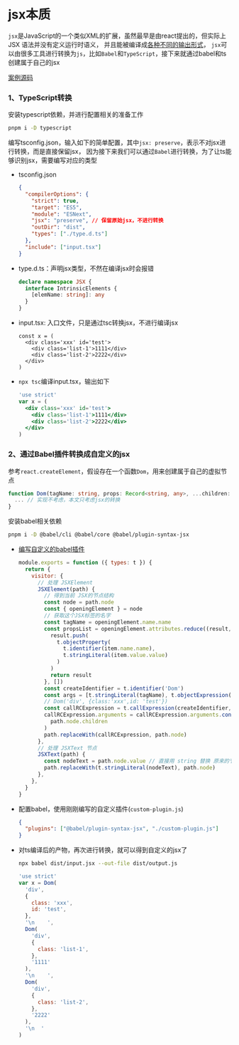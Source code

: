 # jsx本质

`jsx`是JavaScript的一个类似XML的扩展，虽然最早是由react提出的，但实际上 JSX 语法并没有定义运行时语义，
并且能被编译成[各种不同的输出形式](https://cn.vuejs.org/guide/extras/render-function.html#jsx-tsx)，
`jsx`可以由很多工具进行转换为`js`，比如`Babel`和`TypeScript`，接下来就通过babel和ts创建属于自己的jsx

<div className='flex'>
  <span>
    <Underline>
      <a href='https://github.com/linzhe141/babel-jsx-custom-preset'>
        <span>案例源码</span>
      </a>
    </Underline>
  </span>
</div>

### 1、TypeScript转换

安装typescript依赖，并进行配置相关的准备工作

```bash
pnpm i -D typescript
```

编写tsconfig.json，输入如下的简单配置，其中`jsx: preserve`，表示不对jsx进行转换，而是直接保留jsx，
因为接下来我们可以通过`Babel`进行转换，为了让ts能够识别jsx，需要编写对应的类型

- tsconfig.json

  ```json filename="tsconfig.json"
  {
    "compilerOptions": {
      "strict": true,
      "target": "ES5",
      "module": "ESNext",
      "jsx": "preserve", // 保留原始jsx，不进行转换
      "outDir": "dist",
      "types": ["./type.d.ts"]
    },
    "include": ["input.tsx"]
  }
  ```

- type.d.ts：声明jsx类型，不然在编译jsx时会报错

  ```ts filename="type.d.ts"
  declare namespace JSX {
    interface IntrinsicElements {
      [elemName: string]: any
    }
  }
  ```

- input.tsx: 入口文件，只是通过tsc转换jsx，不进行编译jsx

  ```tsx filename="input.tsx"
  const x = (
    <div class='xxx' id='test'>
      <div class='list-1'>1111</div>
      <div class='list-2'>2222</div>
    </div>
  )
  ```

- `npx tsc`编译input.tsx，输出如下

  ```jsx filename="dist/input.jsx"
  'use strict'
  var x = (
    <div class='xxx' id='test'>
      <div class='list-1'>1111</div>
      <div class='list-2'>2222</div>
    </div>
  )
  ```

### 2、通过Babel插件转换成自定义的jsx

参考`react.createElement`，假设存在一个函数`Dom`，用来创建属于自己的虚拟节点

```ts
function Dom(tagName: string, props: Record<string, any>, ...children: CustomVNode[]): CustomVNode{
  ... // 实现不考虑，本文只考虑jsx的转换
}
```

安装babel相关依赖

```bash
pnpm i -D @babel/cli @babel/core @babel/plugin-syntax-jsx
```

- [编写自定义的babel插件](https://juejin.cn/post/6918555538628280333)

  ```js filename="custom-plugin.js"
  module.exports = function ({ types: t }) {
    return {
      visitor: {
        // 处理 JSXElement
        JSXElement(path) {
          // 得到当前 JSX的节点结构
          const node = path.node
          const { openingElement } = node
          // 获取这个JSX标签的名字
          const tagName = openingElement.name.name
          const propsList = openingElement.attributes.reduce((result, item) => {
            result.push(
              t.objectProperty(
                t.identifier(item.name.name),
                t.stringLiteral(item.value.value)
              )
            )
            return result
          }, [])
          const createIdentifier = t.identifier('Dom')
          const args = [t.stringLiteral(tagName), t.objectExpression(propsList)]
          // Dom('div', {class:'xxx',id: 'test'})
          const callRCExpression = t.callExpression(createIdentifier, args)
          callRCExpression.arguments = callRCExpression.arguments.concat(
            path.node.children
          )
          path.replaceWith(callRCExpression, path.node)
        },
        // 处理 JSXText 节点
        JSXText(path) {
          const nodeText = path.node.value // 直接用 string 替换 原来的节点
          path.replaceWith(t.stringLiteral(nodeText), path.node)
        },
      },
    }
  }
  ```

- 配置babel，使用刚刚编写的自定义插件(`custom-plugin.js`)

  ```json filename=".babelrc"
  {
    "plugins": ["@babel/plugin-syntax-jsx", "./custom-plugin.js"]
  }
  ```

- 对ts编译后的产物，再次进行转换，就可以得到自定义的jsx了

  ```bash
  npx babel dist/input.jsx --out-file dist/output.js
  ```

  ```js filename="dist/output.js"
  'use strict'
  var x = Dom(
    'div',
    {
      class: 'xxx',
      id: 'test',
    },
    '\n    ',
    Dom(
      'div',
      {
        class: 'list-1',
      },
      '1111'
    ),
    '\n    ',
    Dom(
      'div',
      {
        class: 'list-2',
      },
      '2222'
    ),
    '\n  '
  )
  ```
